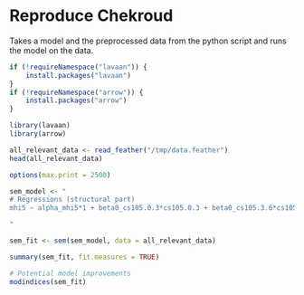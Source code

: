 # Reproduce Chekroud

Takes a model and the preprocessed data from the python script and runs the model on the data.

```r
if (!requireNamespace("lavaan")) {
    install.packages("lavaan")
}
if (!requireNamespace("arrow")) {
    install.packages("arrow")
}

library(lavaan)
library(arrow)
```

```r
all_relevant_data <- read_feather("/tmp/data.feather")
head(all_relevant_data)

options(max.print = 2500)
```

```r
sem_model <- "
# Regressions (structural part)
mhi5 ~ alpha_mhi5*1 + beta0_cs105.0.3*cs105.0.3 + beta0_cs105.3.6*cs105.3.6 + beta0_cs105.6.10*cs105.6.10 + beta0_cs105.over.10*cs105.over.10 + ch4.good + ch4.moderate + ch4.poor + ch4.very.good + bmi.normal.weight + bmi.overweight + bmi.obese + leeftijd.18.24 + leeftijd.25.39 + leeftijd.40.66 + leeftijd.over.67 + herkomstgroep.first.w + herkomstgroep.first.nonw + herkomstgroep.second.w + herkomstgroep.second.nonw + geslacht.male + geslacht.other + burgstat.married + burgstat.never.been.married + burgstat.separated + burgstat.widow.or.widower + nettohh_f.under.15k + nettohh_f.15k.50k + nettohh_f.over.50k + oplcat.hbo + oplcat.mbo + oplcat.primary.school + oplcat.vmbo + oplcat.wo + employment.homemaker + employment.retired + employment.student + employment.unable.to.work + employment.unemployed + prev_depr

"
```

```r
sem_fit <- sem(sem_model, data = all_relevant_data)

summary(sem_fit, fit.measures = TRUE)
```

```r
# Potential model improvements
modindices(sem_fit)
```
